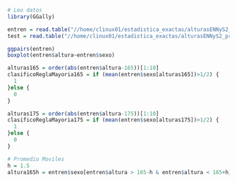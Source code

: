 ```r
# Leo datos
library(GGally)

entren = read.table("//home/clinux01/estadistica_exactas/alturasENNyS2_entren.txt",col.names = c('altura', 'sexo'))
test = read.table("//home/clinux01/estadistica_exactas/alturasENNyS2_prueba.txt", col.names = c('altura', 'sexo'))

```

```r
ggpairs(entren)
boxplot(entren$altura~entren$sexo)
```
```r
alturas165 = order(abs(entren$altura-165))[1:10]
clasificoReglaMayoria165 = if (mean(entren$sexo[alturas165])>1/2) {
  1
}else {
  0
}

alturas175 = order(abs(entren$altura-175))[1:10]
clasificoReglaMayoria175 = if (mean(entren$sexo[alturas175])>1/2) {
  1
}else {
  0
}
```

```r
# Promedio Moviles
h = 1.5
altura165h = entren$sexo[entren$altura > 165-h & entren$altura < 165+h]



```

